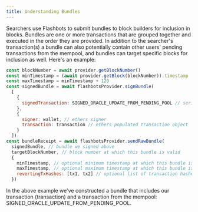 ```yaml
---
title: Understanding Bundles
---
```


Searchers use Flashbots to submit bundles to block builders for inclusion in blocks. Bundles are one or more transactions that are grouped together and executed in the order they are provided. In addition to the searcher's transaction(s) a bundle can also potentially contain other users' pending transactions from the mempool, and bundles can target specific blocks for inclusion as well. Here's an example:

```js
const blockNumber = await provider.getBlockNumber()
const minTimestamp = (await provider.getBlock(blockNumber)).timestamp
const maxTimestamp = minTimestamp + 120
const signedBundle = await flashbotsProvider.signBundle(
  [
    {
      signedTransaction: SIGNED_ORACLE_UPDATE_FROM_PENDING_POOL // serialized signed transaction hex
    },
    {
      signer: wallet, // ethers signer
      transaction: transaction // ethers populated transaction object
    }
  ])
const bundleReceipt = await flashbotsProvider.sendRawBundle(
  signedBundle, // bundle we signed above
  targetBlockNumber, // block number at which this bundle is valid
  {
    minTimestamp, // optional minimum timestamp at which this bundle is valid (inclusive)
    maxTimestamp, // optional maximum timestamp at which this bundle is valid (inclusive)
    revertingTxHashes: [tx1, tx2] // optional list of transaction hashes allowed to revert. Without specifying here, any revert invalidates the entire bundle.
  })
```

In the above example we've constructed a bundle that includes our transaction (transaction) and a transaction from the mempool: SIGNED_ORACLE_UPDATE_FROM_PENDING_POOL.
